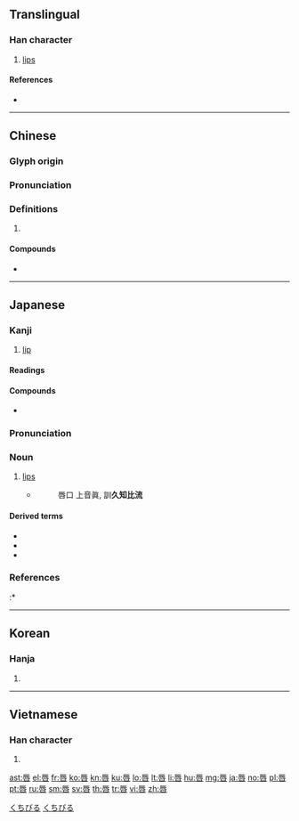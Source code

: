 {{also|脣}}
==Translingual==

===Han character===
{{Han char|rn=30|rad=口|as=07|sn=10|four=71603|canj=MVR|ids=⿱辰口}}

# [[lips]]

====References====
* {{Han ref|kx=0191.320|dkj=03697|dj=0411.080|hdz=10627.070|uh=5507|ud=21767|bh=AE42|bd=44610}}

----

==Chinese==
{{zh-forms|t2=脣}}

===Glyph origin===
{{Han etym}}

===Pronunciation===
{{zh-pron
|m=chún
|c=seon4
|h=pfs=
|md=
|mn=tûn
|w=
|mc=y
|oc=y
|cat=
}}

===Definitions===
{{zh-hanzi}}

# {{rfdef|lang=zh}}

====Compounds====
* {{zh-l|陰脣}}

----

==Japanese==

===Kanji===
{{ja-kanji|grade=c|rs=口07}}

# [[lip]]

====Readings====
{{ja-readings|goon=[[しん]] (shin), [[じゅん]] (jun)|kanon=[[しん]] (shin), [[しゅん]] (shun)|kun=[[くちびる]] (kuchibiru)}}

====Compounds====
* {{ja-r|陰唇|いんしん|[[labia]]}}

{{ja-kanjitab|くちびる|yomi=k}}

===Pronunciation===
{{ja-pron|yomi=k|くちびる|acc=0|dev=1|acc_ref=DJR,NHK}}

===Noun===
{{ja-noun|kyu=脣|くちびる}}

# [[lip]]s
#* {{RQ:Shin'yaku Kegonkyō Ongi Shiki}}
#*: 唇口 上音眞, 訓'''久知比流'''

====Derived terms====
* {{l|ja|上唇}}
* {{l|ja|下唇}}
* {{l|ja|紅唇}}

===References===
<references/>
:* {{R:Nara Ibun 3}}

[[Category:Japanese basic words|くちびる]]
[[Category:ja:Anatomy|くちびる]]

----

==Korean==

===Hanja===
{{ko-hanja|hangeul=진|rv=jin|mr=chin|y=cin}}

# {{defn|lang=ko|sort=口07}}

----

==Vietnamese==

===Han character===
{{vi-hantu|[[thần]]|rs=口07}}

# {{defn|lang=vi|sort=口07}}

[[ast:唇]]
[[el:唇]]
[[fr:唇]]
[[ko:唇]]
[[kn:唇]]
[[ku:唇]]
[[lo:唇]]
[[lt:唇]]
[[li:唇]]
[[hu:唇]]
[[mg:唇]]
[[ja:唇]]
[[no:唇]]
[[pl:唇]]
[[pt:唇]]
[[ru:唇]]
[[sm:唇]]
[[sv:唇]]
[[th:唇]]
[[tr:唇]]
[[vi:唇]]
[[zh:唇]]